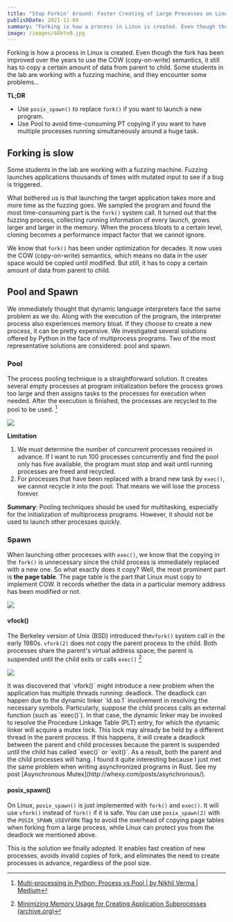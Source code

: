 ```yaml
---
title: "Stop Forkin' Around: Faster Creating of Large Processes on Linux"
publishDate: 2021-11-04
summary: "Forking is how a process in Linux is created. Even though the fork has been improved over the years to use the COW (copy-on-write) semantics, it still has to copy a certain amount of data from parent to child. Some students in the lab are working with a fuzzing machine, and they encounter some problems..."
image: /images/46ktn0.jpg
---
```


Forking is how a process in Linux is created. Even though the fork has been improved over the years to use the COW (copy-on-write) semantics, it still has to copy a certain amount of data from parent to child. Some students in the lab are working with a fuzzing machine, and they encounter some problems...

**TL;DR**

- Use `posix_spawn()` to replace `fork()` if you want to launch a new program.
- Use Pool to avoid time-consuming PT copying if you want to have multiple processes running simultaneously around a huge task.

## Forking is slow

Some students in the lab are working with a fuzzing machine. Fuzzing launches applications thousands of times with mutated input to see if a bug is triggered.

<Dialog>
  It sounds like raping the application with high computing power,
  just like what deep learning does to user data.
</Dialog>

What bothered us is that launching the target application takes more and more time as the fuzzing goes. We sampled the program and found the most time-consuming part is the `fork()` system call. It turned out that the fuzzing process, collecting running information of every launch, grows larger and larger in the memory. When the process bloats to a certain level, cloning becomes a performance impact factor that we cannot ignore.

We know that `fork()` has been under optimization for decades. It now uses the COW (copy-on-write) semantics, which means no data in the user space would be copied until modified. But still, it has to copy a certain amount of data from parent to child.

## Pool and Spawn

We immediately thought that dynamic language interpreters face the same problem as we do. Along with the execution of the program, the interpreter process also experiences memory bloat. If they choose to create a new process, it can be pretty expensive. We investigated several solutions offered by Python in the face of multiprocess programs. Two of the most representative solutions are considered: pool and spawn.

### Pool

The process pooling technique is a straightforward solution. It creates several empty processes at program initialization before the process grows too large and then assigns tasks to the processes for execution when needed. After the execution is finished, the processes are recycled to the pool to be used. [^1]

![](/images/HzXTFG.jpg)

**Limitation**

1. We must determine the number of concurrent processes required in advance. If I want to run 100 processes concurrently and find the pool only has five available, the program must stop and wait until running processes are freed and recycled.
2. For processes that have been replaced with a brand new task by `exec()`, we cannot recycle it into the pool. That means we will lose the process forever.

**Summary**: Pooling techniques should be used for multitasking, especially for the initialization of multiprocess programs. However, it should not be used to launch other processes quickly.

### Spawn

When launching other processes with `exec()`, we know that the copying in the `fork()` is unnecessary since the child process is immediately replaced with a new one. So what exactly does it copy? Well, the most prominent part is **the page table**. The page table is the part that Linux must copy to implement COW. It records whether the data in a particular memory address has been modified or not.

![](/images/So9GLk.jpg)

#### vfock()

The Berkeley version of Unix (BSD) introduced the`vfork()` system call in the early 1980s. `vfork(2)` does not copy the parent process to the child. Both processes share the parent's virtual address space; the parent is suspended until the child exits or calls `exec()` [^2]

![](/images/FwRw4r.jpg)

<Callout icon="🤔" title="Deadlock">
  It was discovered that `vfork()` might introduce a new problem when
  the application has multiple threads running: deadlock. The deadlock
  can happen due to the dynamic linker `ld.so.1` involvement in
  resolving the necessary symbols. Particularly, suppose the child
  process calls an external function (such as `exec()`). In that case,
  the dynamic linker may be invoked to resolve the Procedure Linkage
  Table (PLT) entry, for which the dynamic linker will acquire a mutex
  lock. This lock may already be held by a different thread in the
  parent process. If this happens, it will create a deadlock between
  the parent and child processes because the parent is suspended until
  the child has called `exec()` or `exit()`. As a result, both the
  parent and the child processes will hang. I found it quite
  interesting because I just met the same problem when writing
  asynchronized programs in Rust. See my post [Asynchronous
  Mutex](http://whexy.com/posts/asynchronous/).
</Callout>

#### posix_spawn()

On Linux, `posix_spawn()` is just implemented with `fork()` and `exec()`. It will use `vfork()` instead of `fork()` if it is safe. You can use `posix_spawn(2)` with the `POSIX_SPAWN_USEVFORK` flag to avoid the overhead of copying page tables when forking from a large process, while Linux can protect you from the deadlock we mentioned above.

This is the solution we finally adopted. It enables fast creation of new processes, avoids invalid copies of fork, and eliminates the need to create processes in advance, regardless of the pool size.

[^1]: [Multi-processing in Python; Process vs Pool | by Nikhil Verma | Medium](https://lih-verma.medium.com/multi-processing-in-python-process-vs-pool-5caf0f67eb2b)
[^2]: [Minimizing Memory Usage for Creating Application Subprocesses (archive.org)](https://web.archive.org/web/20190922113430/https://www.oracle.com/technetwork/server-storage/solaris10/subprocess-136439.html)
